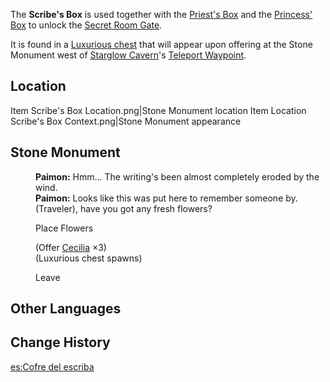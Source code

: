 {{Item Infobox
|id           = 100622
|image        = Item Box.png
|type         = Quest Items
|description  = A treasure box with a decorative pattern at the bottom. The ornamentation seems to be a part of a three-piece motif. Once the pattern is completed, a certain door may open.
"I yearn for those frosty skies to stand in flames and burn till there's no living soul in the world."

"I yearn for us to turn to dust carried by the wind so that we can find that [[Imunlaukr|outsider]] who abandoned the [[Princess of Sal Vindagnyr|princess]]."

"I yearn for the [[Durin|black dragon]] from the princess' dreams to engulf the land in a cloud of scarlet poison."

"For I am the last one. There's no need to keep watch any longer."

"I've heard of people who are building [[Khaenri'ah|a new nation without gods]]. Perhaps they'll have the power to stand against this world."
}}
The '''Scribe's Box''' is used together with the [[Priest's Box]] and the [[Princess' Box]] to unlock the [[Secret Room|Secret Room Gate]].

It is found in a [[Chests|Luxurious chest]] that will appear upon offering {{Item|Cecilia|20|x=3}} at the Stone Monument west of [[Starglow Cavern]]'s [[Teleport Waypoint]].

==Location==
<gallery hideaddbutton="true" captionalign="center">
Item Scribe's Box Location.png|Stone Monument location
Item Location Scribe's Box Context.png|Stone Monument appearance
</gallery>

==Stone Monument==
{{Dialogue start}}
:'''Paimon:''' Hmm... The writing's been almost completely eroded by the wind.
:'''Paimon:''' Looks like this was put here to remember someone by. (Traveler), have you got any fresh flowers?
:{{DIcon}} Place Flowers
:;(Offer [[Cecilia]] ×3)
:;(Luxurious chest spawns)
:{{DIcon}} Leave
{{Dialogue end}}
==Other Languages==
{{Other Languages
|en      = Scribe's Box
|zhs     = 记事者之匣
|zhs_rm  = Jìshì-zhě zhī Xiá
|zht     = 記事者之匣
|zht_rm  = Jìshì-zhě zhī Xiá
|zh_tl   = 
|ja      = 記録者の箱
|ja_rm   = Kiroku-sha no Hako
|ja_tl   = 
|ko      = 기록자의 함
|ko_rm   = Girokja-ui Ham
|ko_tl   = Chest Of Chronicler
|es      = Cofre del escriba
|es_tl   = 
|fr      = Coffre du scribe
|fr_tl   = Scribe's Chest
|ru      = Шкатулка писаря
|ru_tl   = Scribe's Casket
|th      = Scribe's Box
|vi      = Chiếc Hộp Của Ký Giả
|vi_tl   = 
|de      = Schmuckkästchen des Archivars
|de_tl   = Jewelry Box of the Archivist
|id      = Kotak Penulis
|id_tl   = Writer's Box
|pt      = Caixa do Escrivão
|pt_tl   = 
}}

==Change History==
{{Change History|1.2}}
[[es:Cofre del escriba]]
